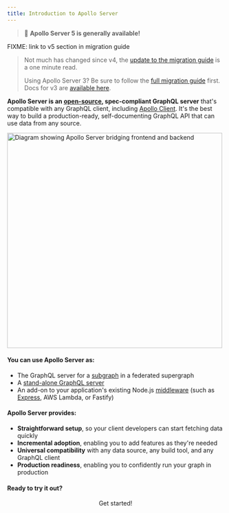 ```yaml
---
title: Introduction to Apollo Server
---
```


> 📣 **Apollo Server 5 is generally available!**
>
FIXME: link to v5 section in migration guide
> Not much has changed since v4, the [update to the migration guide](./migration/) is a one minute read.
>
> Using Apollo Server 3? Be sure to follow the [full migration guide](./migration/) first. Docs for v3 are [available here](/apollo-server/v3/).

**Apollo Server is an [open-source](https://github.com/apollographql/apollo-server), spec-compliant GraphQL server** that's compatible with any GraphQL client, including [Apollo Client](/react). It's the best way to build a production-ready, self-documenting GraphQL API that can use data from any source.

<img src="./images/frontend_backend_diagram.svg" width="500" alt="Diagram showing Apollo Server bridging frontend and backend" />

#### You can use Apollo Server as:

* The GraphQL server for a [subgraph](./using-federation/apollo-subgraph-setup) in a federated supergraph
* A [stand-alone GraphQL server](./api/standalone)
* An add-on to your application's existing Node.js [middleware](./integrations/integration-index) (such as [Express](./api/express-middleware), AWS Lambda, or Fastify)

#### Apollo Server provides:

*  **Straightforward setup**, so your client developers can start fetching data quickly
*  **Incremental adoption**, enabling you to add features as they're needed
*  **Universal compatibility** with any data source, any build tool, and any GraphQL client
*  **Production readiness**, enabling you to confidently run your graph in production


#### Ready to try it out?

<div align="center">
  <ButtonLink href="./getting-started" size="lg">
    Get started!
  </ButtonLink>
</div>
